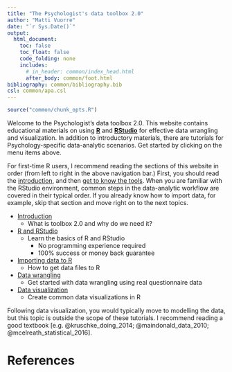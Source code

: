 ```yaml
---
title: "The Psychologist's data toolbox 2.0"
author: "Matti Vuorre"
date: "`r Sys.Date()`"
output: 
  html_document:
    toc: false
    toc_float: false
    code_folding: none
    includes:
      # in_header: common/index_head.html
      after_body: common/foot.html
bibliography: common/bibliography.bib
csl: common/apa.csl
---
```


```r
source("common/chunk_opts.R")
```

Welcome to the Psychologist's data toolbox 2.0. This website contains educational materials on using [__R__](https://www.r-project.org/) and [__RStudio__](https://www.rstudio.com/) for effective data wrangling and visualization. In addition to introductory materials, there are tutorials for Psychology-specific data-analytic scenarios. Get started by clicking on the menu items above.

For first-time R users, I recommend reading the sections of this website in order (from left to right in the above navigation bar.) First, you should read the [introduction](introduction.html), and then [get to know the tools](rrstudio.html). When you are familiar with the RStudio environment, common steps in the data-analytic workflow are covered in their typical order. If you already know how to import data, for example, skip that section and move right on to the next topics.

* [Introduction](introduction.html)
    * What is toolbox 2.0 and why do we need it?
* [R and RStudio](rrstudio.html)
    * Learn the basics of R and RStudio
        - No programming experience required
        - 100% success or money back guarantee
* [Importing data to R](import.html)
    * How to get data files to R
* [Data wrangling](questionnaire.html)
    * Get started with data wrangling using real questionnaire data
* [Data visualization](plotting.html)
    * Create common data visualizations in R

Following data visualization, you would typically move to modelling the data, but this topic is outside the scope of these tutorials. I recommend reading a good textbook [e.g. @kruschke_doing_2014; @maindonald_data_2010; @mcelreath_statistical_2016]. 

# References
